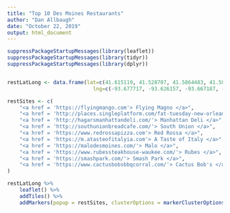 ---
title: "Top 10 Des Moines Restaurants"
author: "Dan Allbaugh"
date: "October 22, 2019"
output: html_document
---

```{r, echo=FALSE, warning=FALSE}
suppressPackageStartupMessages(library(leaflet))
suppressPackageStartupMessages(library(tidyr))
suppressPackageStartupMessages(library(dplyr))


restLatLong <- data.frame(lat=c(41.615119, 41.528707, 41.5864483, 41.585819, 41.601511, 41.604885, 41.583847, 41.560966, 41.566190, 41.668590), 
                            lng=c(-93.677717, -93.626157, -93.667187, -93.630169, -93.792243, -93.733173, -93.628207, -93.881349, -93.798258, -93.697118))

restSites <- c(
    "<a href = 'https://flyingmango.com'> Flying Magno </a>",
    "<a href = 'http://places.singleplatform.com/fat-tuesday-new-orleans-style-cuisine-and-more/menu?ref=google'> Fat Tuesday </a>",
    "<a href = 'http://hagarsmanhattandeli.com/'> Manhattan Deli </a>",
    "<a href = 'http://southunionbreadcafe.com/'> South Union </a>",
    "<a href = 'https://www.redrossapizza.com'> Red Rossa </a>",
    "<a href = 'https://m.atasteofitalyia.com'> A Taste of Italy </a>",
    "<a href = 'https://malodesmoines.com/'> Malo </a>",
    "<a href = 'https://www.rubessteakhouse-waukee.com/'> Rubes </a>",
    "<a href = 'https://smashpark.com/'> Smash Park </a>",
    "<a href = 'https://www.cactusbobsbbqcorral.com/'> Cactus Bob's </a>"
)

restLatLong %>%
    leaflet() %>%
    addTiles() %>%
    addMarkers(popup = restSites, clusterOptions = markerClusterOptions())

```

